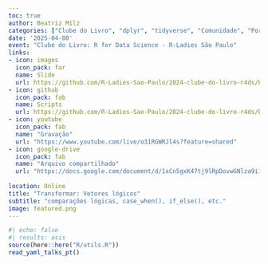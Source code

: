 ```yaml
---
toc: true
author: Beatriz Milz
categories: ["Clube do Livro", "dplyr", "tidyverse", "Comunidade", "Português"]
date: '2025-04-08'
event: "Clube do Livro: R for Data Science - R-Ladies São Paulo"
links:
- icon: images
  icon_pack: far
  name: Slide
  url: https://github.com/R-Ladies-Sao-Paulo/2024-clube-do-livro-r4ds/blob/main/encontro_14/slide-abertura.pdf
- icon: github
  icon_pack: fab
  name: Scripts
  url: https://github.com/R-Ladies-Sao-Paulo/2024-clube-do-livro-r4ds/blob/main/encontro_14/script.R
- icon: youtube
  icon_pack: fab
  name: "Gravação"
  url: "https://www.youtube.com/live/o31RGWRJl4s?feature=shared"
- icon: google-drive
  icon_pack: fab
  name: "Arquivo compartilhado"
  url: "https://docs.google.com/document/d/1xCn5gxK47tj9lRpDovwGNlza9i1FX2VBixo1V7VtUUs/edit?usp=sharing"
  
location: Online
title: "Transformar: Vetores lógicos"
subtitle: "comparações lógicas, case_when(), if_else(), etc."
image: featured.png
---
```


```r
#| echo: false
#| results: asis
source(here::here("R/utils.R"))
read_yaml_talks_pt()
```
